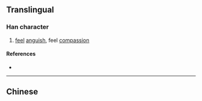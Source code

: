 {{character info/new}}
{{also|惻}}
==Translingual==

===Han character===
{{Han char|rn=61|rad=心|as=06|sn=9|four=|canj=PBON|ids=⿲忄贝刂}}

# [[feel]] [[anguish]], feel [[compassion]]

====References====
* {{Han ref|kx=0386.161|hdz=42296.040|uh=607B|ud=24699}}

----

==Chinese==
{{zh-see|惻}}
